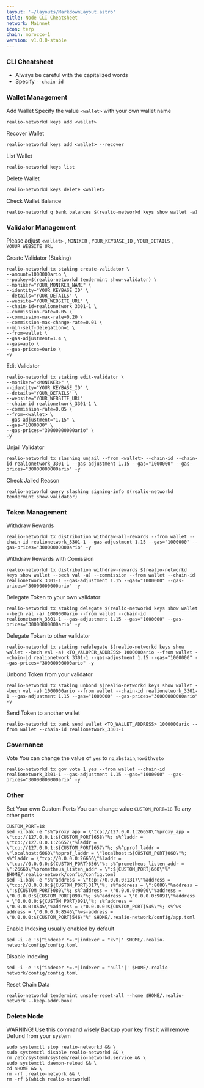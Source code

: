 ```yaml
---
layout: '~/layouts/MarkdownLayout.astro'
title: Node CLI Cheatsheet
network: Mainnet
icon: terp
chain: morocco-1
version: v1.0.0-stable
---
```


### CLI Cheatsheet

- Always be careful with the capitalized words
- Specify `--chain-id`

### Wallet Management

Add Wallet
Specify the value `<wallet>` with your own wallet name

```
realio-networkd keys add <wallet>
```

Recover Wallet
```
realio-networkd keys add <wallet> --recover
```

List Wallet
```
realio-networkd keys list
```

Delete Wallet
```
realio-networkd keys delete <wallet>
```

Check Wallet Balance
```
realio-networkd q bank balances $(realio-networkd keys show wallet -a)
```

### Validator Management

Please adjust `<wallet>` , `MONIKER` , `YOUR_KEYBASE_ID` , `YOUR_DETAILS` , `YOUUR_WEBSITE_URL`

Create Validator (Staking)
```
realio-networkd tx staking create-validator \
--amount=1000000ario \
--pubkey=$(realio-networkd tendermint show-validator) \
--moniker="YOUR_MONIKER_NAME" \
--identity="YOUR_KEYBASE_ID" \
--details="YOUR_DETAILS" \
--website="YOUR_WEBSITE_URL" \
--chain-id=realionetwork_3301-1 \
--commission-rate=0.05 \
--commission-max-rate=0.20 \
--commission-max-change-rate=0.01 \
--min-self-delegation=1 \
--from=wallet \
--gas-adjustment=1.4 \
--gas=auto \
--gas-prices=0ario \
-y
```

Edit Validator
```
realio-networkd tx staking edit-validator \
--moniker="<MONIKER>" \
--identity="YOUR_KEYBASE_ID" \
--details="YOUR_DETAILS" \
--website="YOUR_WEBSITE_URL"
--chain-id realionetwork_3301-1 \
--commission-rate=0.05 \
--from=<wallet> \
--gas-adjustment="1.15" \
--gas="1000000" \
--gas-prices="30000000000ario" \
-y
```


Unjail Validator
```
realio-networkd tx slashing unjail --from <wallet> --chain-id --chain-id realionetwork_3301-1 --gas-adjustment 1.15 --gas="1000000" --gas-prices="30000000000ario" -y
```

Check Jailed Reason
```
realio-networkd query slashing signing-info $(realio-networkd tendermint show-validator)
```

### Token Management

Withdraw Rewards
```
realio-networkd tx distribution withdraw-all-rewards --from wallet --chain-id realionetwork_3301-1 --gas-adjustment 1.15 --gas="1000000" --gas-prices="30000000000ario" -y
```

Withdraw Rewards with Comission
```
realio-networkd tx distribution withdraw-rewards $(realio-networkd keys show wallet --bech val -a) --commission --from wallet --chain-id realionetwork_3301-1 --gas-adjustment 1.15 --gas="1000000" --gas-prices="30000000000ario" -y
```

Delegate Token to your own validator
```
realio-networkd tx staking delegate $(realio-networkd keys show wallet --bech val -a) 1000000ario --from wallet --chain-id realionetwork_3301-1 --gas-adjustment 1.15 --gas="1000000" --gas-prices="30000000000ario" -y
```

Delegate Token to other validator
```
realio-networkd tx staking redelegate $(realio-networkd keys show wallet --bech val -a) <TO_VALOPER_ADDRESS> 1000000ario --from wallet --chain-id realionetwork_3301-1 --gas-adjustment 1.15 --gas="1000000" --gas-prices="30000000000ario" -y
```

Unbond Token from your validator
```
realio-networkd tx staking unbond $(realio-networkd keys show wallet --bech val -a) 1000000ario --from wallet --chain-id realionetwork_3301-1 --gas-adjustment 1.15 --gas="1000000" --gas-prices="30000000000ario" -y
```

Send Token to another wallet
```
realio-networkd tx bank send wallet <TO_WALLET_ADDRESS> 1000000ario --from wallet --chain-id realionetwork_3301-1
```

### Governance 

Vote
You can change the value of `yes` to `no`,`abstain`,`nowithveto`

```
realio-networkd tx gov vote 1 yes --from wallet --chain-id realionetwork_3301-1 --gas-adjustment 1.15 --gas="1000000" --gas-prices="30000000000ario" -y
```

### Other

Set Your own Custom Ports
You can change value `CUSTOM_PORT=18` To any other ports
```
CUSTOM_PORT=18
sed -i.bak -e "s%^proxy_app = \"tcp://127.0.0.1:26658\"%proxy_app = \"tcp://127.0.0.1:${CUSTOM_PORT}658\"%; s%^laddr = \"tcp://127.0.0.1:26657\"%laddr = \"tcp://127.0.0.1:${CUSTOM_PORT}657\"%; s%^pprof_laddr = \"localhost:6060\"%pprof_laddr = \"localhost:${CUSTOM_PORT}060\"%; s%^laddr = \"tcp://0.0.0.0:26656\"%laddr = \"tcp://0.0.0.0:${CUSTOM_PORT}656\"%; s%^prometheus_listen_addr = \":26660\"%prometheus_listen_addr = \":${CUSTOM_PORT}660\"%" $HOME/.realio-network/config/config.toml
sed -i.bak -e "s%^address = \"tcp://0.0.0.0:1317\"%address = \"tcp://0.0.0.0:${CUSTOM_PORT}317\"%; s%^address = \":8080\"%address = \":${CUSTOM_PORT}080\"%; s%^address = \"0.0.0.0:9090\"%address = \"0.0.0.0:${CUSTOM_PORT}090\"%; s%^address = \"0.0.0.0:9091\"%address = \"0.0.0.0:${CUSTOM_PORT}091\"%; s%^address = \"0.0.0.0:8545\"%address = \"0.0.0.0:${CUSTOM_PORT}545\"%; s%^ws-address = \"0.0.0.0:8546\"%ws-address = \"0.0.0.0:${CUSTOM_PORT}546\"%" $HOME/.realio-network/config/app.toml
```

Enable Indexing usually enabled by default
```
sed -i -e 's|^indexer *=.*|indexer = "kv"|' $HOME/.realio-network/config/config.toml
```

Disable Indexing
```
sed -i -e 's|^indexer *=.*|indexer = "null"|' $HOME/.realio-network/config/config.toml
```

Reset Chain Data
```
realio-networkd tendermint unsafe-reset-all --home $HOME/.realio-network --keep-addr-book
```

### Delete Node

WARNING! Use this command wisely 
Backup your key first it will remove Defund from your system

```
sudo systemctl stop realio-networkd && \
sudo systemctl disable realio-networkd && \
rm /etc/systemd/system/realio-networkd.service && \
sudo systemctl daemon-reload && \
cd $HOME && \
rm -rf .realio-network && \
rm -rf $(which realio-networkd)
```
